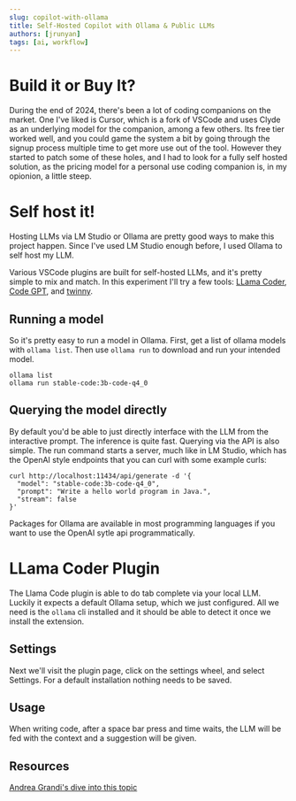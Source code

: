 ---
slug: copilot-with-ollama
title: Self-Hosted Copilot with Ollama & Public LLMs
authors: [jrunyan]
tags: [ai, workflow]
---

# Build it or Buy It?
During the end of 2024, there's been a lot of coding companions on the market. One I've liked is Cursor, which is a fork of VSCode and uses Clyde as an underlying model 
for the companion, among a few others. Its free tier worked well, and you could game the system a bit by going through the signup process multiple time to get more use 
out of the tool. However they started to patch some of these holes, and I had to look for a fully self hosted solution, as the pricing model for a personal use coding 
companion is, in my opionion, a little steep.

# Self host it!
Hosting LLMs via LM Studio or Ollama are pretty good ways to make this project happen. Since I've used LM Studio enough before, I used Ollama to self host my LLM.

Various VSCode plugins are built for self-hosted LLMs, and it's pretty simple to mix and match. In this experiment I'll try a few tools: [LLama Coder](https://marketplace.visualstudio.com/items?itemName=ex3ndr.llama-coder), 
[Code GPT](https://marketplace.visualstudio.com/items?itemName=DanielSanMedium.dscodegpt), and [twinny](https://marketplace.visualstudio.com/items?itemName=rjmacarthy.twinny).

## Running a model
So it's pretty easy to run a model in Ollama. First, get a list of ollama models with `ollama list`. Then use `ollama run` to download and run your intended model.
```
ollama list
ollama run stable-code:3b-code-q4_0
```

## Querying the model directly
By default you'd be able to just directly interface with the LLM from the interactive prompt. The inference is quite fast.
Querying via the API is also simple. The run command starts a server, much like in LM Studio, which has the OpenAI style endpoints that you can curl with some example curls:
```
curl http://localhost:11434/api/generate -d '{
  "model": "stable-code:3b-code-q4_0",
  "prompt": "Write a hello world program in Java.",
  "stream": false
}'
```
Packages for Ollama are available in most programming languages if you want to use the OpenAI sytle api programmatically.

# LLama Coder Plugin
The Llama Code plugin is able to do tab complete via your local LLM. Luckily it expects a default Ollama setup, which we just configured.
All we need is the `ollama` cli installed and it should be able to detect it once we install the extension.

## Settings
Next we'll visit the plugin page, click on the settings wheel, and select Settings. For a default installation nothing needs to be saved.

## Usage
When writing code, after a space bar press and time waits, the LLM will be fed with the context and a suggestion will be given.

## Resources

[Andrea Grandi's dive into this topic](https://www.andreagrandi.it/posts/self-hosting-copilot-replacement/)

